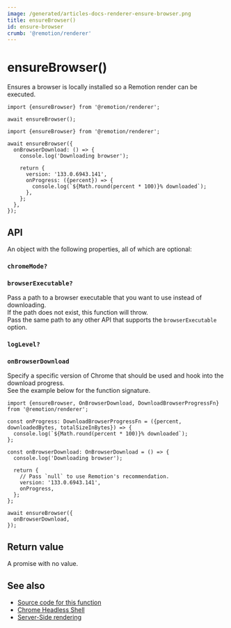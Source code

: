 ```yaml
---
image: /generated/articles-docs-renderer-ensure-browser.png
title: ensureBrowser()
id: ensure-browser
crumb: '@remotion/renderer'
---
```


# ensureBrowser()<AvailableFrom v="4.0.137" />

Ensures a browser is locally installed so a Remotion render can be executed.

```tsx twoslash title="Simple usage"
import {ensureBrowser} from '@remotion/renderer';

await ensureBrowser();
```

```tsx twoslash title="Setting a specific Chrome version and listening to progress"
import {ensureBrowser} from '@remotion/renderer';

await ensureBrowser({
  onBrowserDownload: () => {
    console.log('Downloading browser');

    return {
      version: '133.0.6943.141',
      onProgress: ({percent}) => {
        console.log(`${Math.round(percent * 100)}% downloaded`);
      },
    };
  },
});
```

## API

An object with the following properties, all of which are optional:

### `chromeMode?`<AvailableFrom v="4.0.248" />

<Options id="chrome-mode" />

### `browserExecutable?`

Pass a path to a browser executable that you want to use instead of downloading.  
If the path does not exist, this function will throw.  
Pass the same path to any other API that supports the `browserExecutable` option.

### `logLevel?`

<Options id="log" />

### `onBrowserDownload`

Specify a specific version of Chrome that should be used and hook into the download progress.  
See the example below for the function signature.

```tsx twoslash title="init.ts"
import {ensureBrowser, OnBrowserDownload, DownloadBrowserProgressFn} from '@remotion/renderer';

const onProgress: DownloadBrowserProgressFn = ({percent, downloadedBytes, totalSizeInBytes}) => {
  console.log(`${Math.round(percent * 100)}% downloaded`);
};

const onBrowserDownload: OnBrowserDownload = () => {
  console.log('Downloading browser');

  return {
    // Pass `null` to use Remotion's recommendation.
    version: '133.0.6943.141',
    onProgress,
  };
};

await ensureBrowser({
  onBrowserDownload,
});
```

## Return value

A promise with no value.

## See also

- [Source code for this function](https://github.com/remotion-dev/remotion/blob/main/packages/renderer/src/ensure-browser.ts)
- [Chrome Headless Shell](/docs/miscellaneous/chrome-headless-shell)
- [Server-Side rendering](/docs/ssr)
